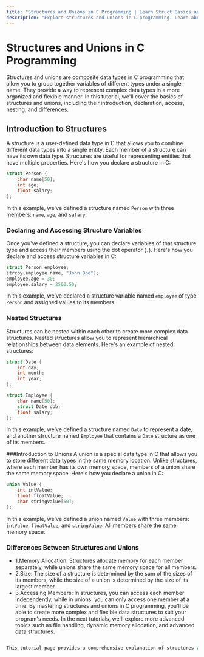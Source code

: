 ```yaml
---
title: "Structures and Unions in C Programming | Learn Struct Basics and Union Introduction"
description: "Explore structures and unions in C programming. Learn about structure basics, declaring and accessing structure variables, nested structures, introduction to unions, and differences between structures and unions."
---
```


# Structures and Unions in C Programming

Structures and unions are composite data types in C programming that allow you to group together variables of different types under a single name. They provide a way to represent complex data types in a more organized and flexible manner. In this tutorial, we'll cover the basics of structures and unions, including their introduction, declaration, access, nesting, and differences.

## Introduction to Structures

A structure is a user-defined data type in C that allows you to combine different data types into a single entity. Each member of a structure can have its own data type. Structures are useful for representing entities that have multiple properties. Here's how you declare a structure in C:

```c
struct Person {
    char name[50];
    int age;
    float salary;
};
```
In this example, we've defined a structure named `Person` with three members: `name`, `age`, and `salary`.

### Declaring and Accessing Structure Variables
Once you've defined a structure, you can declare variables of that structure type and access their members using the dot operator (`.`). Here's how you declare and access structure variables in C:

```c
struct Person employee;
strcpy(employee.name, "John Doe");
employee.age = 30;
employee.salary = 2500.50;
```
In this example, we've declared a structure variable named `employee` of type `Person` and assigned values to its members.

### Nested Structures
Structures can be nested within each other to create more complex data structures. Nested structures allow you to represent hierarchical relationships between data elements. Here's an example of nested structures:

```c
struct Date {
    int day;
    int month;
    int year;
};

struct Employee {
    char name[50];
    struct Date dob;
    float salary;
};
```
In this example, we've defined a structure named `Date` to represent a date, and another structure named `Employee` that contains a `Date` structure as one of its members.

###Introduction to Unions
A union is a special data type in C that allows you to store different data types in the same memory location. Unlike structures, where each member has its own memory space, members of a union share the same memory space. Here's how you declare a union in C:

```c
union Value {
    int intValue;
    float floatValue;
    char stringValue[50];
};
```
In this example, we've defined a union named `Value` with three members: `intValue`, `floatValue`, and `stringValue`. All members share the same memory space.

### Differences Between Structures and Unions
- 1.Memory Allocation: Structures allocate memory for each member separately, while unions share the same memory space for all members.
- 2.Size: The size of a structure is determined by the sum of the sizes of its members, while the size of a union is determined by the size of its largest member.
- 3.Accessing Members: In structures, you can access each member independently, while in unions, you can only access one member at a time.
By mastering structures and unions in C programming, you'll be able to create more complex and flexible data structures to suit your program's needs. In the next tutorials, we'll explore more advanced topics such as file handling, dynamic memory allocation, and advanced data structures.

```python

This tutorial page provides a comprehensive explanation of structures and unions in C programming, including introduction, declaration, access, nesting, and differences, along with examples, in MDX format.
```
